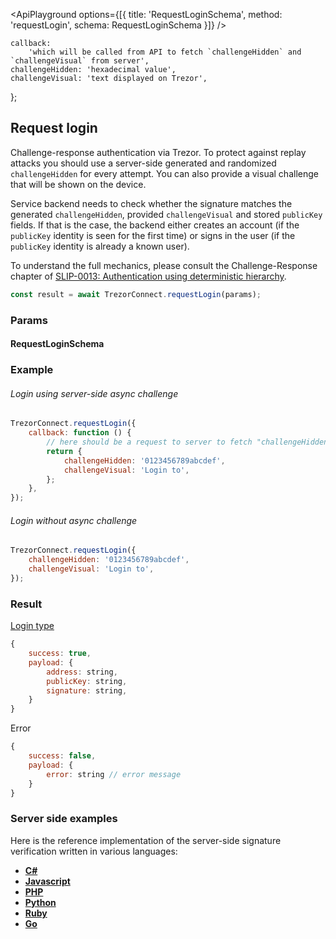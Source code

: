 

<ApiPlayground
    options={[{ title: 'RequestLoginSchema', method: 'requestLogin', schema: RequestLoginSchema }]}
/>

    callback:
        'which will be called from API to fetch `challengeHidden` and `challengeVisual` from server',
    challengeHidden: 'hexadecimal value',
    challengeVisual: 'text displayed on Trezor',
};

## Request login

Challenge-response authentication via Trezor. To protect against replay attacks
you should use a server-side generated and randomized `challengeHidden` for every
attempt. You can also provide a visual challenge that will be shown on the
device.

Service backend needs to check whether the signature matches the generated
`challengeHidden`, provided `challengeVisual` and stored `publicKey` fields.
If that is the case, the backend either creates an account (if the `publicKey`
identity is seen for the first time) or signs in the user (if the `publicKey`
identity is already a known user).

To understand the full mechanics, please consult the Challenge-Response chapter
of
[SLIP-0013: Authentication using deterministic hierarchy](https://github.com/satoshilabs/slips/blob/master/slip-0013.md).

```javascript
const result = await TrezorConnect.requestLogin(params);
```

### Params

<CommonParamsLink />

#### RequestLoginSchema

<ParamsTable schema={RequestLoginSchema} descriptions={paramDescriptions} />

### Example

###### Login using server-side async challenge

```javascript
TrezorConnect.requestLogin({
    callback: function () {
        // here should be a request to server to fetch "challengeHidden" and "challengeVisual"
        return {
            challengeHidden: '0123456789abcdef',
            challengeVisual: 'Login to',
        };
    },
});
```

###### Login without async challenge

```javascript
TrezorConnect.requestLogin({
    challengeHidden: '0123456789abcdef',
    challengeVisual: 'Login to',
});
```

### Result

[Login type](https://github.com/trezor/trezor-suite/blob/develop/packages/connect/src/types/api/requestLogin.ts)

```javascript
{
    success: true,
    payload: {
        address: string,
        publicKey: string,
        signature: string,
    }
}
```

Error

```javascript
{
    success: false,
    payload: {
        error: string // error message
    }
}
```

### Server side examples

Here is the reference implementation of the server-side signature verification
written in various languages:

-   [**C#**](server/server.cs)
-   [**Javascript**](server/server.js)
-   [**PHP**](server/server.php)
-   [**Python**](server/server.py)
-   [**Ruby**](server/server.rb)
-   [**Go**](server/server.go)
